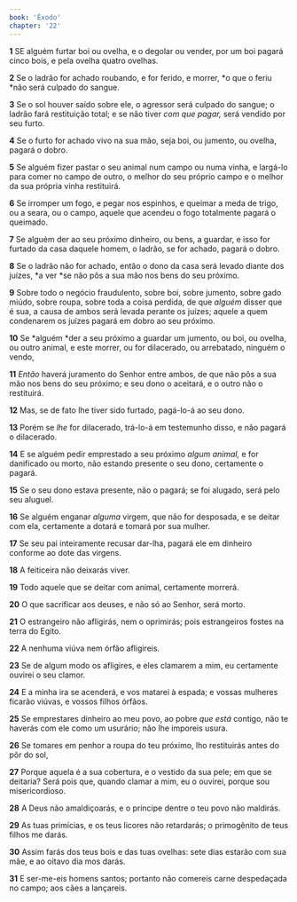 ```yaml
---
book: 'Êxodo'
chapter: '22'
---
```


**1** SE alguém furtar boi ou ovelha, e o degolar ou vender, por um boi pagará cinco bois, e pela ovelha quatro ovelhas.

**2** Se o ladrão for achado roubando, e for ferido, e morrer, *o que o feriu *não será culpado do sangue.

**3** Se o sol houver saído sobre ele, o agressor será culpado do sangue; o ladrão fará restituição total; e se não tiver _com que pagar,_ será vendido por seu furto.

**4** Se o furto for achado vivo na sua mão, seja boi, ou jumento, ou ovelha, pagará o dobro.

**5** Se alguém fizer pastar o seu animal num campo ou numa vinha, e largá-lo para comer no campo de outro, o melhor do seu próprio campo e o melhor da sua própria vinha restituirá.

**6** Se irromper um fogo, e pegar nos espinhos, e queimar a meda de trigo, ou a seara, ou o campo, aquele que acendeu o fogo totalmente pagará o queimado.

**7** Se alguém der ao seu próximo dinheiro, ou bens, a guardar, e isso for furtado da casa daquele homem, o ladrão, se for achado, pagará o dobro.

**8** Se o ladrão não for achado, então o dono da casa será levado diante dos juízes, *a ver *se não pôs a sua mão nos bens do seu próximo.

**9** Sobre todo o negócio fraudulento, sobre boi, sobre jumento, sobre gado miúdo, sobre roupa, sobre toda a coisa perdida, de que _alguém_ disser que é sua, a causa de ambos será levada perante os juízes; aquele a quem condenarem os juízes pagará em dobro ao seu próximo.

**10** Se *alguém *der a seu próximo a guardar um jumento, ou boi, ou ovelha, ou outro animal, e este morrer, ou for dilacerado, ou arrebatado, ninguém o vendo,

**11** _Então_ haverá juramento do Senhor entre ambos, de que não pôs a sua mão nos bens do seu próximo; e seu dono o aceitará, e o outro não o restituirá.

**12** Mas, se de fato lhe tiver sido furtado, pagá-lo-á ao seu dono.

**13** Porém se _lhe_ for dilacerado, trá-lo-á em testemunho disso, e não pagará o dilacerado.

**14** E se alguém pedir emprestado a seu próximo _algum animal,_ e for danificado ou morto, não estando presente o seu dono, certamente o pagará.

**15** Se o seu dono estava presente, não o pagará; se foi alugado, será pelo seu aluguel.

**16** Se alguém enganar _alguma_ virgem, que não for desposada, e se deitar com ela, certamente a dotará e tomará por sua mulher.

**17** Se seu pai inteiramente recusar dar-lha, pagará ele em dinheiro conforme ao dote das virgens.

**18** A feiticeira não deixarás viver.

**19** Todo aquele que se deitar com animal, certamente morrerá.

**20** O que sacrificar aos deuses, e não só ao Senhor, será morto.

**21** O estrangeiro não afligirás, nem o oprimirás; pois estrangeiros fostes na terra do Egito.

**22** A nenhuma viúva nem órfão afligireis.

**23** Se de algum modo os afligires, e eles clamarem a mim, eu certamente ouvirei o seu clamor.

**24** E a minha ira se acenderá, e vos matarei à espada; e vossas mulheres ficarão viúvas, e vossos filhos órfãos.

**25** Se emprestares dinheiro ao meu povo, ao pobre _que está_ contigo, não te haverás com ele como um usurário; não lhe imporeis usura.

**26** Se tomares em penhor a roupa do teu próximo, lho restituirás antes do pôr do sol,

**27** Porque aquela é a sua cobertura, e o vestido da sua pele; em que se deitaria? Será pois que, quando clamar a mim, eu o ouvirei, porque sou misericordioso.

**28** A Deus não amaldiçoarás, e o príncipe dentre o teu povo não maldirás.

**29** As tuas primícias, e os teus licores não retardarás; o primogênito de teus filhos me darás.

**30** Assim farás dos teus bois e das tuas ovelhas: sete dias estarão com sua mãe, e ao oitavo dia mos darás.

**31** E ser-me-eis homens santos; portanto não comereis carne despedaçada no campo; aos cães a lançareis.
